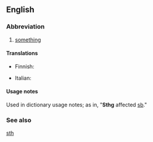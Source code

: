 ==English==

===Abbreviation===
{{head|en|abbreviation}}

# {{context|internet slang|lang=en}} [[something]]

====Translations====
{{trans-top|something}}
* Finnish: {{t|fi|jtkn}}
{{trans-mid}}
* Italian: {{t+|it|qlcs|m}}
{{trans-bottom}}

====Usage notes====
Used in dictionary usage notes; as in, "'''Sthg''' affected [[sb]]."

===See also===
[[sth]]